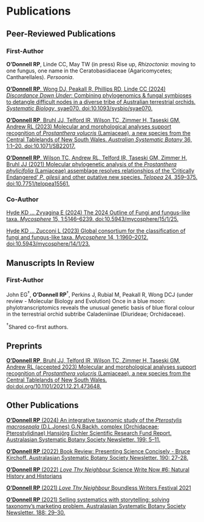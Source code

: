 <!-- ################# -->
<!-- --- -->
<!-- listing: -->
<!--   contents: . -->
<!--   template: pubs.ejs -->
<!--   sort: "date desc" -->
<!--   categories: false -->
<!--   sort-ui: [date, title, author] -->
<!--   filter-ui: [date, title, author, details] -->
<!--   date-format: "YYYY" -->
<!--   page-size: 50 -->
<!-- sidebar: false -->
<!-- page-layout: full -->
<!-- title-block-banner: false -->
<!-- --- -->

# Publications

## Peer-Reviewed Publications

### First-Author

**O’Donnell RP**, Linde CC, May TW (in press) Rise up, *Rhizoctonia*: moving to one fungus, one name in the Ceratobasidiaceae (Agaricomycetes; Cantharellales). *Persoonia*. 

[**O’Donnell RP**, Wong DJ, Peakall R, Phillips RD, Linde CC (2024) *Discordance Down Under*: Combining phylogenomics & fungal symbioses to detangle difficult nodes in a diverse tribe of Australian terrestrial orchids. *Systematic Biology*, syae070. doi:10.1093/sysbio/syae070.](https://academic.oup.com/sysbio/advance-article/doi/10.1093/sysbio/syae070/7918489?utm_source=authortollfreelink&utm_campaign=sysbio&utm_medium=email&guestAccessKey=18bacc24-7f10-439a-94f4-3030811184af) 

[**O’Donnell RP**, Bruhl JJ, Telford IR, Wilson TC, Zimmer H, Taseski GM, Andrew RL (2023) Molecular and morphological analyses support recognition of *Prostanthera volucris* (Lamiaceae), a new species from the Central Tablelands of New South Wales. *Australian Systematic Botany* 36, 1:1–20. doi:10.1071/SB22017.](https://doi.org/10.1071/SB22017)

[**O’Donnell RP**, Wilson TC, Andrew RL, Telford IR, Taseski GM, Zimmer H, Bruhl JJ (2021) Molecular phylogenetic analysis of the *Prostanthera phylicifolia* (Lamiaceae) assemblage resolves relationships of the ’Critically Endangered’ *P. gilesii* and other putative new species. *Telopea* 24, 359–375. doi:10.7751/telopea15561.](https://doi.org/10.7751/telopea15561)

### Co-Author

[Hyde KD ... Zvyagina E (2024) The 2024 Outline of Fungi and fungus-like taxa. *Mycosphere* 15, 1:5146–6239. doi:10.5943/mycosphere/15/1/25.](https://www.mycosphere.org/pdf/MYCOSPHERE_15_1_25.pdf)

[Hyde KD ... Zucconi L (2023) Global consortium for the classification of fungi and fungus-like taxa. *Mycosphere* 14, 1:1960–2012. doi:10.5943/mycosphere/14/1/23.](https://www.mycosphere.org/pdf/MYCOSPHERE_14_1_23-1.pdf) 

## Manuscripts In Review 

### First-Author
John EG$^†$, **O’Donnell RP**$^†$, Perkins J, Rubial M, Peakall R, Wong DCJ (under review - Molecular Biology and Evolution) Once in a blue moon: phylotranscriptomics reveals the unusual genetic basis of blue floral colour in the terrestrial orchid subtribe Caladeniinae (Diurideae; Orchidaceae).

$^†$Shared co-first authors.

## Preprints

[**O’Donnell RP**, Bruhl JJ, Telford IR, Wilson TC, Zimmer H, Taseski GM, Andrew RL (accepted 2023) Molecular and morphological analyses support recognition of *Prostanthera volucris* (Lamiaceae), a new species from the Central Tablelands of New South Wales. doi:doi.org/10.1101/2021.12.21.473648.](https://doi.org/10.1101/2021.12.21.473648)

## Other Publications

[**O’Donnell RP** (2024) An integrative taxonomic study of the *Pterostylis macrosepala* (D.L.Jones) G.N.Backh. complex (Orchidaceae; Pterostylidinae) Hansjörg Eichler Scientific Research Fund Report. Australasian Systematic Botany Society Newsletter. 199: 5–11.](https://asbs.org.au/wp-content/uploads/2024/07/ASBSNewsletter_199-8July24-ONLINE.pdf#page=7)

[**O’Donnell RP** (2022) Book Review: Presenting Science Concisely - Bruce Kirchoff. Australasian Systematic Botany Society Newsletter. 190: 27–28.](https://asbs.org.au/newsletter/pdf/22-mar-190.pdf)

[**O’Donnell RP** (2022) *Love Thy Neighbour* Science Write Now #6: Natural History and Historians](https://www.sciencewritenow.com/essays-craft-memoir/love-thy-neighbour)

[**O’Donnell RP** (2021) *Love Thy Neighbour* Boundless Writers Festival 2021](https://www.sciencewritenow.com/essays-craft-memoir/love-thy-neighbour)

[**O’Donnell RP** (2021) Selling systematics with storytelling: solving taxonomy’s marketing problem. Australasian Systematic Botany Society Newsletter. 188: 29–30.](https://www.asbs.org.au/newsletter/pdf/21-sep-188.pdf)
